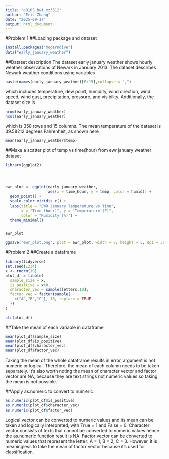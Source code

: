 ```yaml
---
title: "p8105_hw1_xz3312"
author: "Eric Zhang"
date: "2025-09-17"
output: html_document
---
```

#Problem 1
##Loading package and dataset
```r
install.packages("moderndive")
data("early_january_weather")
```

##Dataset description
The dataset early january weather shows hourly weather observations of Newark in January 2013. The dataset describes Newark weather conditions using variables
```r
paste(names(early_january_weather)[6:15],collapse = ",")
```
which includes temperature, dew point, humidity, wind direction, wind speed, wind gust, precipitation, pressure, and visibility. Additionally, the dataset size is
```r
nrow(early_january_weather)
ncol(early_january_weather)
```
which is 358 rows and 15 columns. The mean temperature of the dataset is 39.58212 degrees Fahrenheit, as shown here
```r
mean(early_january_weather$temp)
```


##Make a scatter plot of temp vs time(hour) from ewr january weather dataset
```r
library(ggplot2)




ewr_plot <- ggplot(early_january_weather,
                   aes(x = time_hour, y = temp, color = humid)) +
  geom_point() +
  scale_color_viridis_c() +
  labs(title = "EWR January Temperature vs Time",
       x = "Time (hour)", y = "Temperature (F)",
       color = "Humidity (%)") +
  theme_minimal()


ewr_plot

ggsave("ewr_plot.png", plot = ewr_plot, width = 7, height = 5, dpi = 300)

```

#Problem 2
##Create a dataframe
```r
library(tidyverse)
set.seed(1234)
x <- rnorm(10)
plot_df = tibble(
  sample_size = x,
  is_positive = x>0,
  character_vec = sample(letters,10),
  factor_vec = factor(sample(
    c("A","B","C"), 10, replace = TRUE
  ))
)

str(plot_df)
```
##Take the mean of each variable in dataframe
```r
mean(plot_df$sample_size)
mean(plot_df$is_positive)
mean(plot_df$character_vec)
mean(plot_df$factor_vec)
```
Taking the mean of the whole dataframe results in error, argument is not numeric or logical. Therefore, the mean of each column needs to be taken separately. It's also worth noting the mean of character vector and factor vector are NA, because they are text strings not numeric values so taking the mean is not possible.

##Apply as.numeric to convert to numeric
```r
as.numeric(plot_df$is_positive)
as.numeric(plot_df$character_vec)
as.numeric(plot_df$factor_vec)
```
Logical vector can be converted to numeric values and its mean can be taken and logically interpreted, with True = 1 and False = 0. Character vector consists of texts that cannot be converted to numeric values hence the as.numeric function result is NA. Factor vector can be converted to numeric values that represent the letter: A = 1, B = 2, C = 3. However, it is meaningless to take the mean of factor vector because it's used for classification.







